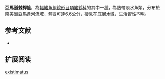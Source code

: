 {{Speciesbox
| name = 亞馬遜棘桿鮠
| image = 
| image_width = 250px
| status = NE
| status_system = IUCN3.1
| genus = Centromochlus
| species = existimatus
| authority = [[Mees|Mees]], 1974
| synonyms = 
}}
'''亞馬遜棘桿鮠'''，為[[輻鰭魚綱|輻鰭魚綱]][[鯰形目|鯰形目]][[項鰭鯰科|項鰭鯰科]]的其中一[[種|種]]，為熱帶淡水魚類，分布於[[南美洲|南美洲]][[亞馬遜河|亞馬遜河]]流域，體長可達6.6公分，棲息在底層水域，生活習性不明。
==参考文献==
*{{FishBase_species|genus=Centromochlus|species=existimatus|year=2015|month=5}}

== 扩展阅读 ==
{{refbegin}}
{{wikispecies-inline|Centromochlus existimatus|亞馬遜棘桿鮠}}
{{refend}}
{{Taxonbar|from=Q5523235}}

[[Category:棘桿鮠屬|existimatus]]